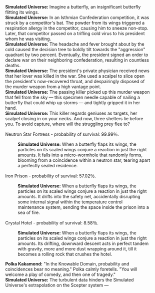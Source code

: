 :'''Simulated Universe:''' Imagine a butterfly, an insignificant butterfly flitting its wings.
:'''Simulated Universe:''' In an Isthmian Confederation competition, it was struck by a competitor's bat. The powder from its wings triggered a respiration allergy in the competitor, causing him to sneeze non-stop. Later, that competitor passed on a trifling cold virus to his president whom he was visiting.
:'''Simulated Universe:''' The headache and fever brought about by the cold caused the decision tree to boldly tilt towards the "aggression" quadrant by two percent. Eventually, the president signed an order to declare war on their neighboring confederation, resulting in countless deaths.
:'''Simulated Universe:''' The president's private physician received news that her lover was killed in the war. She used a scalpel to slice open the president's now-recovered throat, and despairingly disposed of the murder weapon from a high vantage point.
:'''Simulated Universe:''' The passing killer picked up this murder weapon that fell from the sky &mdash; this specimen needle capable of nailing a butterfly that could whip up storms &mdash; and tightly gripped it in her hand.
:'''Simulated Universe:''' This killer regards geniuses as targets, her scalpel closing in on your necks. And now, three shelters lie before you. To avoid capture, where will the struggling prey flee to?
:{{DIcon|Arrow}} Neutron Star Fortress - probability of survival: 99.99％.
::'''Simulated Universe:''' When a butterfly flaps its wings, the particles on its scaled wings conjure a reaction in just the right amounts. It falls into a micro-wormhole that randomly forms, blooming from a coincidence within a neutron star, tearing apart a perfectly sealed residence.
:{{DIcon|Arrow}} Iron Prison - probability of survival: 57.02％.
::'''Simulated Universe:''' When a butterfly flaps its wings, the particles on its scaled wings conjure a reaction in just the right amounts. It drifts into the safety net, accidentally disrupting some internal signal within the temperature control maintenance system, sending the space inside the prison into a sea of fire.
:{{DIcon|Arrow}} Crystal Hotel - probability of survival: 8.58％.
::'''Simulated Universe:''' When a butterfly flaps its wings, the particles on its scaled wings conjure a reaction in just the right amounts. Its drifting, downward descent acts in perfect tandem with gravity, more and more dust wrapping around it, till it becomes a rolling rock that crushes the hotel.
:'''Polka Kakamond:''' "In the Knowable Domain, probability and coincidences bear no meaning." Polka calmly foretells. "You will welcome a play of comedy, and then one of tragedy."
:'''Simulated Universe:''' The turbulent data hinders the Simulated Universe's extrapolation on the Scepter system &mdash; {{Color|keyword|nobold=1|you are unable to reconnect to the Scepter.}}